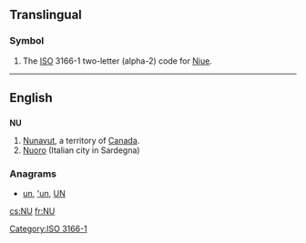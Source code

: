 {{also|Appendix:Variations of "nu"}}
==Translingual==

===Symbol===
{{head|mul|symbol}}
# The [[ISO]] 3166-1 two-letter (alpha-2) code for [[Niue]].

[[Category:ISO 3166-1]]
----

==English==

==={{abbreviation-old}}===
'''NU'''

# [[Nunavut]], a territory of [[Canada]].
# [[Nuoro]] (Italian city in Sardegna)

===Anagrams===
* [[un#English|un]], [['un#English|'un]], [[UN#English|UN]]

[[cs:NU]]
[[fr:NU]]